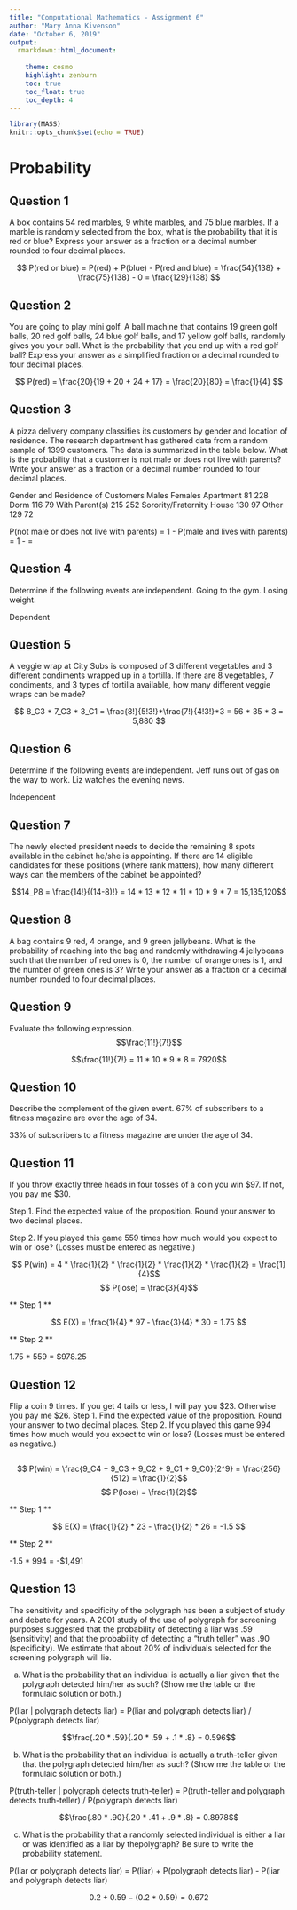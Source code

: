 ```yaml
---
title: "Computational Mathematics - Assignment 6"
author: "Mary Anna Kivenson"
date: "October 6, 2019"
output:
  rmarkdown::html_document:
    
    theme: cosmo 
    highlight: zenburn
    toc: true
    toc_float: true
    toc_depth: 4
---
```


```r
library(MASS)
knitr::opts_chunk$set(echo = TRUE)
```


# Probability 

## Question 1
A box contains 54 red marbles, 9 white marbles, and 75 blue marbles. If a marble is randomly selected from the box, what is the probability that it is red or blue? Express your answer as a fraction or a decimal number rounded to four decimal places.

$$ P(red or blue) = P(red) + P(blue) - P(red and blue) = \frac{54}{138} + \frac{75}{138} - 0 = \frac{129}{138} $$

## Question 2

You are going to play mini golf. A ball machine that contains 19 green golf balls, 20 red golf balls, 24 blue golf balls, and 17 yellow golf balls, randomly gives you your ball. What is the probability that you end up with a red golf ball? Express your answer as a simplified fraction or a decimal rounded to four decimal places.

$$ P(red) = \frac{20}{19 + 20 + 24 + 17} = \frac{20}{80} = \frac{1}{4} $$

## Question 3

A pizza delivery company classifies its customers by gender and location of residence. The research department has gathered data from a random sample of 1399 customers. The data is summarized in the table below. What is the probability that a customer is not male or does not live with parents? Write your answer as a fraction or a decimal number rounded to four decimal places.

Gender and Residence of Customers
                            Males     Females
Apartment                   81        228
Dorm                        116       79
With Parent(s)              215       252
Sorority/Fraternity House   130       97
Other                       129       72

P(not male or does not live with parents) = 1 - P(male and lives with parents) = 1 - \frac{215}{1399} = \frac{1184}{1399}


## Question 4

Determine if the following events are independent.
Going to the gym. Losing weight.

Dependent


## Question 5

A veggie wrap at City Subs is composed of 3 different vegetables and 3 different condiments wrapped up in a tortilla. If there are 8 vegetables, 7 condiments, and 3 types of tortilla available, how many different veggie wraps can be made?


$$  8_C3 * 7_C3 * 3_C1 = \frac{8!}{5!3!}*\frac{7!}{4!3!}*3 = 56 * 35 * 3 = 5,880 $$


## Question 6

Determine if the following events are independent.
Jeff runs out of gas on the way to work. Liz watches the evening news. 

Independent


## Question 7

The newly elected president needs to decide the remaining 8 spots available in the cabinet he/she is appointing. If there are 14 eligible candidates for these positions (where rank matters), how many different ways can the members of the cabinet be appointed?

$$14_P8 = \frac{14!}{(14-8)!} = 14 * 13 * 12 * 11 * 10 * 9 * 7 = 15,135,120$$

## Question 8

A bag contains 9 red, 4 orange, and 9 green jellybeans. What is the probability of reaching into the bag and randomly withdrawing 4 jellybeans such that the number of red ones is 0, the number of orange ones is 1, and the number of green ones is 3? Write your answer as a fraction or a decimal number rounded to four decimal places.

## Question 9

Evaluate the following expression.
$$\frac{11!}{7!}$$

$$\frac{11!}{7!} = 11 * 10 * 9 * 8 = 7920$$

## Question 10

Describe the complement of the given event.
67% of subscribers to a fitness magazine are over the age of 34. 

33% of subscribers to a fitness magazine are under the age of 34. 

## Question 11

If you throw exactly three heads in four tosses of a coin you win \$97. If not, you pay me $30.

Step 1. Find the expected value of the proposition. Round your answer to two decimal places.

Step 2. If you played this game 559 times how much would you expect to win or lose? (Losses must be entered as
negative.)


$$ P(win) = 4 * \frac{1}{2} * \frac{1}{2} * \frac{1}{2} * \frac{1}{2} = \frac{1}{4}$$
$$ P(lose) = \frac{3}{4}$$

** Step 1 **


$$ E(X) = \frac{1}{4} * 97 - \frac{3}{4} * 30 = 1.75 $$


** Step 2 **

1.75 * 559 = \$978.25

## Question 12

Flip a coin 9 times. If you get 4 tails or less, I will pay you \$23. Otherwise you pay me $26.
Step 1. Find the expected value of the proposition. Round your answer to two decimal places.
Step 2. If you played this game 994 times how much would you expect to win or lose? (Losses must be entered as negative.)


```r

```

$$ P(win) = \frac{9_C4 + 9_C3 + 9_C2 + 9_C1 + 9_C0}{2^9} = \frac{256}{512} = \frac{1}{2}$$
$$ P(lose) = \frac{1}{2}$$


** Step 1 **


$$ E(X) = \frac{1}{2} * 23 - \frac{1}{2} * 26 = -1.5 $$


** Step 2 **

-1.5 * 994 = -\$1,491


## Question 13 

The sensitivity and specificity of the polygraph has been a subject of study and debate for years. A 2001 study of the use of polygraph for screening purposes suggested that the probability of detecting a liar was .59 (sensitivity) and that the probability of detecting a "truth teller" was .90 (specificity). We estimate that about 20% of individuals selected for
the screening polygraph will lie.

a. What is the probability that an individual is actually a liar given that the polygraph detected him/her as such? (Show me the table or the formulaic solution or both.)


P(liar | polygraph detects liar) = P(liar and polygraph detects liar) / P(polygraph detects liar)

$$\frac{.20 * .59}{.20 * .59 + .1 * .8} = 0.596$$ 


b. What is the probability that an individual is actually a truth-teller given that the polygraph detected him/her as such? (Show me the table or the formulaic solution or both.)


P(truth-teller | polygraph detects truth-teller) = P(truth-teller and polygraph detects truth-teller) / P(polygraph detects liar)

$$\frac{.80 * .90}{.20 * .41 + .9 * .8} = 0.8978$$ 

c. What is the probability that a randomly selected individual is either a liar or was identified as a liar by thepolygraph? Be sure to write the probability statement.

P(liar or polygraph detects liar) = P(liar) + P(polygraph detects liar) - P(liar and polygraph detects liar)

$$0.2 + 0.59 - (0.2 * 0.59) = 0.672$$ 

